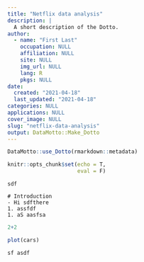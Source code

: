 ```yaml
---
title: "Netflix data analysis"
description: |
  A short description of the Dotto.
author:
  - name: "First Last"
    occupation: NULL
    affiliation: NULL
    site: NULL
    img_url: NULL
    lang: R
    pkgs: NULL
date:
  created: "2021-04-18"
  last_updated: "2021-04-18"
categories: NULL
applications: NULL
cover_image: NULL
slug: "netflix-data-analysis"
output: DataMotto::Make_Dotto
---
```


```r
DataMotto::use_Dotto(rmarkdown::metadata)
```

```r
knitr::opts_chunk$set(echo = T,
                      eval = F)
```
<!-- Dot 1, lang: R ------------------------------------------------>

```asis
sdf
```

```block
# Introduction
- Hi sdfthere
1. assfdf
1. aS aasfsa
```

```r
2+2
```

```r
plot(cars)
```

```block
sf asdf 
```




